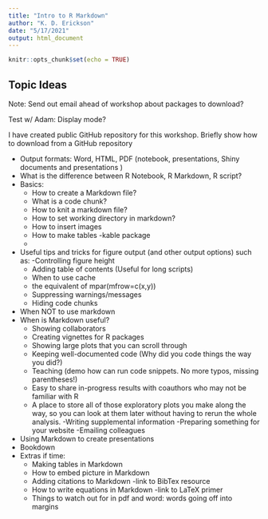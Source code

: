 ```yaml
---
title: "Intro to R Markdown"
author: "K. D. Erickson"
date: "5/17/2021"
output: html_document
---
```


```r
knitr::opts_chunk$set(echo = TRUE)
```

## Topic Ideas

Note: Send out email ahead of workshop about packages to download? 

Test w/ Adam: Display mode? 

I have created public GitHub repository for this workshop. Briefly show how to download from a GitHub repository 

- Output formats: Word, HTML, PDF  (notebook, presentations, Shiny documents and presentations )
- What is the difference between R Notebook, R Markdown, R script? 
- Basics: 
  - How to create a Markdown file? 
  - What is a code chunk?
  - How to knit a markdown file? 
  - How to set working directory in markdown? 
  - How to insert images
  - How to make tables
    -kable package
  -
- Useful tips and tricks for figure output (and other output options) such as: 
  -Controlling figure height
  - Adding table of contents (Useful for long scripts)
  - When to use cache
  - the equivalent of mpar(mfrow=c(x,y))
  - Suppressing warnings/messages
  - Hiding code chunks
- When NOT to use markdown
- When is Markdown useful? 
  - Showing collaborators
  - Creating vignettes for R packages
  - Showing large plots that you can scroll through 
  - Keeping well-documented code (Why did you code things the way you did?)
  - Teaching (demo how can run code snippets. No more typos, missing parentheses!)
  - Easy to share in-progress results with coauthors who may not be familiar with R
  - A place to store all of those exploratory plots you make along the way, so you can look at them later without having to rerun the whole analysis. 
  -Writing supplemental information
  -Preparing something for your website
  -Emailing colleagues

- Using Markdown to create presentations
- Bookdown
- Extras if time: 
  - Making tables in Markdown
  - How to embed picture in Markdown
  - Adding citations to Markdown 
    -link to BibTex resource
  - How to write equations in Markdown
    -link to LaTeX primer 
  - Things to watch out for in pdf and word: words going off into margins 
